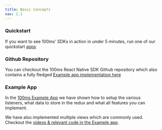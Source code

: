---
title: Basic Concepts
nav: 1.1
---


<Basics />

### Quickstart

If you want to see 100ms' SDKs in action in under 5 minutes, run one of our quickstart [apps](../guides/quickstart)

### Github Repository
You can checkout the 100ms React Native SDK Github repository which also contains a fully fledged [Example app implementation here](https://github.com/100mslive/react-native-hms/) 

### Example App

In the [100ms Example App](https://github.com/100mslive/react-native-hms/tree/main/example) we have shown how to setup the various listeners, what data to store in the redux and what all features you can implement.

We have also implemented multiple views which are commonly used. Checkout the [videos & relevant code in the Example app](https://github.com/100mslive/react-native-hms/tree/main/example#additional-features).
